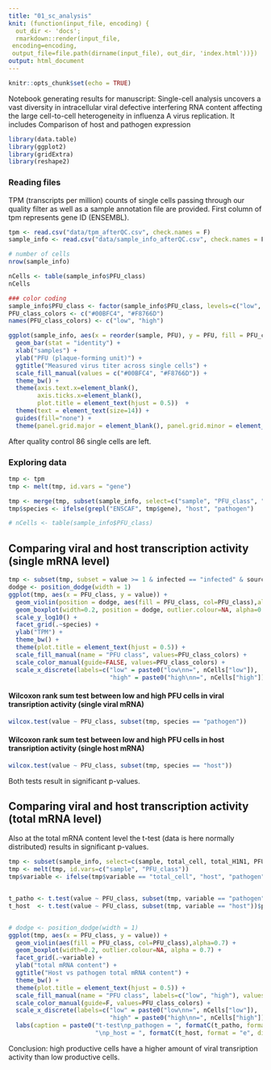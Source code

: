 ```yaml
---
title: "01_sc_analysis"
knit: (function(input_file, encoding) {
  out_dir <- 'docs';
  rmarkdown::render(input_file,
 encoding=encoding,
 output_file=file.path(dirname(input_file), out_dir, 'index.html'))})
output: html_document
---
```


```r
knitr::opts_chunk$set(echo = TRUE)
```

Notebook generating results for manuscript:
Single-cell analysis uncovers a vast diversity in intracellular viral defective interfering RNA content affecting the large cell-to-cell heterogeneity in influenza A virus replication.
It includes Comparison of host and pathogen expression

```r
library(data.table)
library(ggplot2)
library(gridExtra)
library(reshape2)
```

### Reading files

TPM (transcripts per million) counts of single cells passing through our quality filter as well as a sample annotation file are provided.
First column of tpm represents gene ID (ENSEMBL).

```r
tpm <- read.csv("data/tpm_afterQC.csv", check.names = F)
sample_info <- read.csv("data/sample_info_afterQC.csv", check.names = F)
```

```r
# number of cells
nrow(sample_info)
```

```r
nCells <- table(sample_info$PFU_class)
nCells
```

```r
### color coding
sample_info$PFU_class <- factor(sample_info$PFU_class, levels=c("low", "high"))
PFU_class_colors <- c("#00BFC4", "#F8766D")
names(PFU_class_colors) <- c("low", "high")
```


```r
ggplot(sample_info, aes(x = reorder(sample, PFU), y = PFU, fill = PFU_class)) +
  geom_bar(stat = "identity") +
  xlab("samples") + 
  ylab("PFU (plaque-forming unit)") + 
  ggtitle("Measured virus titer across single cells") +
  scale_fill_manual(values = c("#00BFC4", "#F8766D")) +
  theme_bw() +
  theme(axis.text.x=element_blank(),
        axis.ticks.x=element_blank(),
        plot.title = element_text(hjust = 0.5))  +
  theme(text = element_text(size=14)) +
  guides(fill="none") +
  theme(panel.grid.major = element_blank(), panel.grid.minor = element_blank())
```

After quality control 86 single cells are left.


### Exploring data

```r
tmp <- tpm
tmp <- melt(tmp, id.vars = "gene")
```

```r
tmp <- merge(tmp, subset(sample_info, select=c("sample", "PFU_class", "source", "infected")), by.x = "variable", by.y="sample")
tmp$species <- ifelse(grepl("ENSCAF", tmp$gene), "host", "pathogen")
```

```r
# nCells <- table(sample_info$PFU_class)
```

## Comparing viral and host transcription activity (single mRNA level)

```r
tmp <- subset(tmp, subset = value >= 1 & infected == "infected" & source == "single")
dodge <- position_dodge(width = 1)
ggplot(tmp, aes(x = PFU_class, y = value)) +
  geom_violin(position = dodge, aes(fill = PFU_class, col=PFU_class),alpha=0.7) +
  geom_boxplot(width=0.2, position = dodge, outlier.colour=NA, alpha=0.7) +
  scale_y_log10() +
  facet_grid(.~species) +
  ylab("TPM") +
  theme_bw() +
  theme(plot.title = element_text(hjust = 0.5)) +
  scale_fill_manual(name = "PFU class", values=PFU_class_colors) +
  scale_color_manual(guide=FALSE, values=PFU_class_colors) + 
  scale_x_discrete(labels=c("low" = paste0("low\nn=", nCells["low"]),
                            "high" = paste0("high\nn=", nCells["high"])))
```

#### Wilcoxon rank sum test between low and high PFU cells in viral transription activity (single viral mRNA)

```r
wilcox.test(value ~ PFU_class, subset(tmp, species == "pathogen"))
```

#### Wilcoxon rank sum test between low and high PFU cells in host transription activity (single host mRNA)

```r

wilcox.test(value ~ PFU_class, subset(tmp, species == "host"))
```

Both tests result in significant p-values.


## Comparing viral and host transcription activity (total mRNA level)

Also at the total mRNA content level the t-test (data is here normally distributed) results in significant p-values.

```r
tmp <- subset(sample_info, select=c(sample, total_cell, total_H1N1, PFU_class))
tmp <- melt(tmp, id.vars=c("sample", "PFU_class"))
tmp$variable <- ifelse(tmp$variable == "total_cell", "host", "pathogen")


t_patho <- t.test(value ~ PFU_class, subset(tmp, variable == "pathogen"))$p.value
t_host  <- t.test(value ~ PFU_class, subset(tmp, variable == "host"))$p.value


# dodge <- position_dodge(width = 1)
ggplot(tmp, aes(x = PFU_class, y = value)) +
  geom_violin(aes(fill = PFU_class, col=PFU_class),alpha=0.7) +
  geom_boxplot(width=0.2, outlier.colour=NA, alpha = 0.7) +
  facet_grid(.~variable) +
  ylab("total mRNA content") +
  ggtitle("Host vs pathogen total mRNA content") +
  theme_bw() +
  theme(plot.title = element_text(hjust = 0.5)) +
  scale_fill_manual(name = "PFU class", labels=c("low", "high"), values=PFU_class_colors) +
  scale_color_manual(guide=F, values=PFU_class_colors) +
  scale_x_discrete(labels=c("low" = paste0("low\nn=", nCells["low"]),
                            "high" = paste0("high\nn=", nCells["high"]))) +
  labs(caption = paste0("t-test\np_pathogen = ", formatC(t_patho, format = "e", digits = 2),
                        "\np_host = ", formatC(t_host, format = "e", digits = 2)))
```


Conclusion: high productive cells have a higher amount of viral transription activity than low productive cells.
